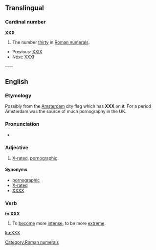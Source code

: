 ==Translingual==
   
===Cardinal number===
'''XXX'''   
# The number [[thirty]] in [[Roman numerals]].   
*Previous: [[XXIX]]   
*Next: [[thirty-one|XXXI]]   

[[Category:Roman numerals]]
   
----   
   
==English==
   
===Etymology===
Possibly from the [[w:Amsterdam|Amsterdam]] city flag which has '''XXX''' on it.  For a period Amsterdam was the source of much pornography in the UK. {{unreferenced|folk etymology?}}

===Pronunciation===
* {{IPA|?ekseks?eks}}

===Adjective===
{{en-adj}}
   
# [[X-rated]], [[pornographic]].   
   
====Synonyms====
*[[pornographic]]   
*[[X-rated]]   
*[[XXXX]]

===Verb===
'''to XXX'''   
   
# {{cattag|slang}} To [[become]] more [[intense]], to be more [[extreme]].

[[ku:XXX]]